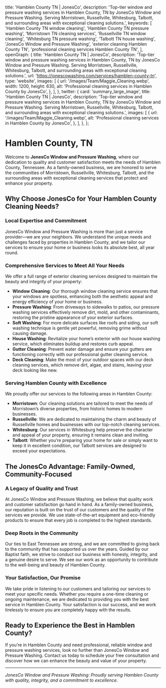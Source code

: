 
  title: 'Hamblen County TN | JonesCo',
  description:
    'Top-tier window and pressure washing services in Hamblen County, TN by JonesCo Window and Pressure Washing. Serving Morristown, Russellville, Whitesburg, Talbott, and surrounding areas with exceptional cleaning solutions.',
  keywords: [
    'Hamblen County TN window cleaning',
    'Hamblen County TN pressure washing',
    'Morristown TN cleaning services',
    'Russellville TN window cleaning',
    'Whitesburg TN pressure washing',
    'Talbott TN house washing',
    'JonesCo Window and Pressure Washing',
    'exterior cleaning Hamblen County TN',
    'professional cleaning services Hamblen County TN',
  ],
  openGraph: {
    title: 'Hamblen County TN | JonesCo',
    description:
      'Top-tier window and pressure washing services in Hamblen County, TN by JonesCo Window and Pressure Washing. Serving Morristown, Russellville, Whitesburg, Talbott, and surrounding areas with exceptional cleaning solutions.',
    url: 'https://jonescowashing.com/services/hamblen-county-tn',
    type: 'website',
    images: [
      {
        url: '/images/Team/Maggie_Cleaning.webp',
        width: 1200,
        height: 630,
        alt: 'Professional cleaning services in Hamblen County by JonesCo',
      },
    ],
  },
  twitter: {
    card: 'summary_large_image',
    title: 'Hamblen County TN | JonesCo',
    description:
      'Top-tier window and pressure washing services in Hamblen County, TN by JonesCo Window and Pressure Washing. Serving Morristown, Russellville, Whitesburg, Talbott, and surrounding areas with exceptional cleaning solutions.',
    images: [
      {
        url: '/images/Team/Maggie_Cleaning.webp',
        alt: 'Professional cleaning services in Hamblen County by JonesCo',
      },
    ],
  },
};

# Hamblen County, TN

Welcome to **JonesCo Window and Pressure Washing**, where our dedication to quality and customer satisfaction meets the needs of Hamblen County, Tennessee. As a family-owned business, we are honored to serve the communities of Morristown, Russellville, Whitesburg, Talbott, and the surrounding areas with exceptional cleaning services that protect and enhance your property.

## Why Choose JonesCo for Your Hamblen County Cleaning Needs?

### Local Expertise and Commitment
JonesCo Window and Pressure Washing is more than just a service provider—we are your neighbors. We understand the unique needs and challenges faced by properties in Hamblen County, and we tailor our services to ensure your home or business looks its absolute best, all year round.

### Comprehensive Services to Meet All Your Needs
We offer a full range of exterior cleaning services designed to maintain the beauty and integrity of your property:

- **Window Cleaning**: Our thorough window cleaning service ensures that your windows are spotless, enhancing both the aesthetic appeal and energy efficiency of your home or business.
- **Pressure Washing**: From driveways to sidewalks to patios, our pressure washing services effectively remove dirt, mold, and other contaminants, restoring the pristine appearance of your exterior surfaces.
- **Soft Washing**: For more delicate surfaces like roofs and siding, our soft washing technique is gentle yet powerful, removing grime without causing damage.
- **House Washing**: Revitalize your home’s exterior with our house washing service, which eliminates buildup and restores curb appeal.
- **Gutter Cleaning**: Prevent water damage and ensure your gutters are functioning correctly with our professional gutter cleaning service.
- **Deck Cleaning**: Make the most of your outdoor spaces with our deck cleaning services, which remove dirt, algae, and stains, leaving your deck looking like new.

### Serving Hamblen County with Excellence

We proudly offer our services to the following areas in Hamblen County:

- **Morristown**: Our cleaning solutions are tailored to meet the needs of Morristown’s diverse properties, from historic homes to modern businesses.
- **Russellville**: We are dedicated to maintaining the charm and beauty of Russellville homes and businesses with our top-notch cleaning services.
- **Whitesburg**: Our services in Whitesburg help preserve the character and appeal of your property, ensuring it remains clean and inviting.
- **Talbott**: Whether you’re preparing your home for sale or simply want to keep it in excellent condition, our Talbott services are designed to exceed your expectations.

## The JonesCo Advantage: Family-Owned, Community-Focused

### A Legacy of Quality and Trust
At JonesCo Window and Pressure Washing, we believe that quality work and customer satisfaction go hand in hand. As a family-owned business, our reputation is built on the trust of our customers and the quality of the services we provide. We use state-of-the-art equipment and eco-friendly products to ensure that every job is completed to the highest standards.

### Deep Roots in the Community
Our ties to East Tennessee are strong, and we are committed to giving back to the community that has supported us over the years. Guided by our Baptist faith, we strive to conduct our business with honesty, integrity, and a genuine desire to serve. We see our work as an opportunity to contribute to the well-being and beauty of Hamblen County.

### Your Satisfaction, Our Promise
We take pride in listening to our customers and tailoring our services to meet your specific needs. Whether you require a one-time cleaning or ongoing maintenance, we are dedicated to providing you with the best service in Hamblen County. Your satisfaction is our success, and we work tirelessly to ensure you are completely happy with the results.

## Ready to Experience the Best in Hamblen County?

If you’re in Hamblen County and need professional, reliable window and pressure washing services, look no further than JonesCo Window and Pressure Washing. Contact us today to schedule your free consultation and discover how we can enhance the beauty and value of your property.

---

*JonesCo Window and Pressure Washing: Proudly serving Hamblen County with quality, integrity, and a commitment to excellence.*
